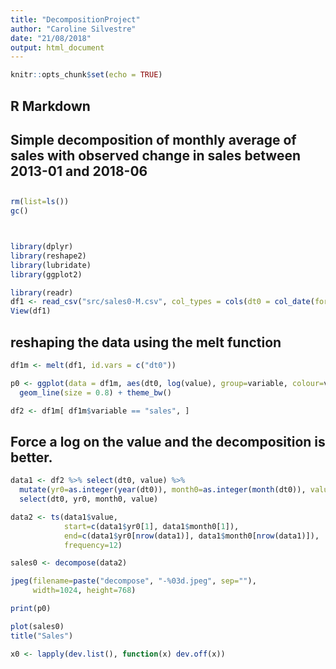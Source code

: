```yaml
---
title: "DecompositionProject"
author: "Caroline Silvestre"
date: "21/08/2018"
output: html_document
---
```


```r
knitr::opts_chunk$set(echo = TRUE)
```

## R Markdown

## Simple decomposition of monthly average of sales with observed change in sales between 2013-01 and 2018-06
## 
```r
rm(list=ls())
gc()



library(dplyr)
library(reshape2)
library(lubridate)
library(ggplot2)

library(readr)
df1 <- read_csv("src/sales0-M.csv", col_types = cols(dt0 = col_date(format = "%Y-%m")))
View(df1)
```
## reshaping the data using the melt function
```r
df1m <- melt(df1, id.vars = c("dt0"))

p0 <- ggplot(data = df1m, aes(dt0, log(value), group=variable, colour=variable) ) + 
  geom_line(size = 0.8) + theme_bw()

df2 <- df1m[ df1m$variable == "sales", ]
```

## Force a log on the value and the decomposition is better.
```r
data1 <- df2 %>% select(dt0, value) %>% 
  mutate(yr0=as.integer(year(dt0)), month0=as.integer(month(dt0)), value=log(value)) %>%
  select(dt0, yr0, month0, value)
```

```r
data2 <- ts(data1$value, 
            start=c(data1$yr0[1], data1$month0[1]), 
            end=c(data1$yr0[nrow(data1)], data1$month0[nrow(data1)]), 
            frequency=12)

sales0 <- decompose(data2)

jpeg(filename=paste("decompose", "-%03d.jpeg", sep=""), 
     width=1024, height=768)

print(p0)

plot(sales0)
title("Sales")

x0 <- lapply(dev.list(), function(x) dev.off(x))
```



